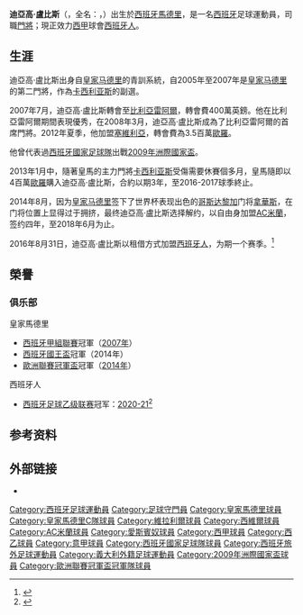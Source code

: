 {{Spanish name|López|Rodríguez}}
{{noteta
|G1=laliga
|G2=足球
|G3=uefa
|T=zh-hans:迭戈·洛佩斯·罗德里格斯;zh-hk:迪亞高·盧比斯·洛迪古斯;zh-tw:迪亞哥·羅培茲;
|1=zh-hans:迭戈·洛佩斯;zh-hk:迪亞高·盧比斯;zh-tw:迪亞哥·羅培茲;
}}
{{Football player infobox 
|  playername	= 迪亞高·盧比斯<br>''{{lang|es|Diego López}}''
|  image	= Diego_López_-_RCD_Espanyol_-_WMES_04_(cropped).jpg
|  fullname	= {{lang|es|Diego López Rodríguez}}
|  nickname	= 
|  height	= {{height|m=1.96}}
|  dateofbirth	= {{birth date and age|1981|11|3}} 
|  cityofbirth	= [[卢戈_(西班牙)|卢戈]][[帕拉德拉|帕拉德拉]]
|  countryofbirth= {{flagicon|ESP}} [[西班牙|西班牙]]
|  currentclub	= [[皇家西班牙人體育俱樂部|爱斯宾奴]]
|  clubnumber	= 13
|  position	= [[守門員|守門員]] 
|  youthyears1= 1999-2000
|  youthclubs1= [[卢戈体育俱乐部|卢戈]]
|  years1= 1999-2000	|clubs1=[[卢戈体育俱乐部|卢戈]]		| caps1=2	| goals1=0
|  years2= 2000-2003	|clubs2=[[皇家马德里足球俱乐部|皇家马德里C]]	| caps2=41	| goals2=0
|  years3= 2001-2002	|clubs3=→[[阿尔科尔孔体育协会|阿尔科尔孔]]	| caps3=0	| goals3=0
|  years4= 2003-2005	|clubs4=[[皇家马德里卡斯蒂利亚足球俱乐部|皇家馬德里B]]	| caps4=33	| goals4=0
|  years5= 2005-2007	|clubs5=[[皇家马德里足球俱乐部|皇家马德里]]		| caps5=2	| goals5=0
|  years6= 2007-2012	|clubs6=[[比利亞雷阿爾足球俱樂部|比利亞雷阿爾]]		| caps6=171	| goals6=0
|  years7= 2012-2013	|clubs7=[[塞維利亞足球俱樂部|塞維利亞]]		| caps7=8	| goals7=0
|  years8= 2013-2014	|clubs8=[[皇家马德里足球俱乐部|皇家马德里]]		| caps8=52	| goals8=0
|  years9= 2014-2017	|clubs9=[[AC米兰|AC米兰]]      		| caps9=36	| goals9=0
|  years10= 2016-2017	|clubs10=→[[皇家西班牙人體育俱樂部|西班牙人]] 	| caps10= 35 | goals10=0
|  years11= 2017-	|clubs11=[[皇家西班牙人體育俱樂部|西班牙人]] 	| caps11= 124 | goals11=0
| nationalyears1 = 2009 | nationalteam1 = [[西班牙國家足球隊|西班牙]] | nationalcaps1 = 1 | nationalgoals1 = 0
| nationalyears2 = 2005 | nationalteam2 = [[加利西亞足球代表隊|加利西亞]] | nationalcaps2 = 3 | nationalgoals2 = 0
|  pcupdate       = 2021年5月30日
}}
'''迪亞高·盧比斯'''（'''{{lang|es|Diego López}}'''，全名：'''{{lang|es|Diego López Rodríguez}}'''，{{bd|1981年|11月3日|catidx=Lopez Rodriguez, Diego}}）出生於[[西班牙|西班牙]][[馬德里|馬德里]]，是一名[[西班牙|西班牙]]足球運動員，司職[[門將|門將]]；現正效力[[西甲|西甲]]球會[[皇家西班牙人體育俱樂部|西班牙人]]。

==生涯==
迪亞高·盧比斯出身自[[皇家马德里足球俱乐部|皇家马德里]]的青訓系統，自2005年至2007年是[[皇家马德里足球俱乐部|皇家马德里]]的第二門將，作為[[伊克尔·卡西利亚斯|卡西利亚斯]]的副選。

2007年7月，迪亞高·盧比斯轉會至[[比利亞雷阿爾足球俱樂部|比利亞雷阿爾]]，轉會費400萬英鎊。他在比利亞雷阿爾期間表現優秀，在2008年3月，迪亞高·盧比斯成為了比利亞雷阿爾的首席門將。2012年夏季，他加盟[[塞維利亞足球俱樂部|塞維利亞]]，轉會費為3.5百萬[[歐羅|歐羅]]。

他曾代表過[[西班牙國家足球隊|西班牙國家足球隊]]出戰[[2009年洲際國家盃|2009年洲際國家盃]]。

2013年1月中，隨著皇馬的主力門將[[伊克尔·卡西利亚斯|卡西利亚斯]]受傷需要休賽個多月，皇馬隨即以4百萬[[歐羅|歐羅]]購入迪亞高·盧比斯，合約以期3年，至2016-2017球季終止。

2014年8月，因为[[皇家马德里足球俱乐部|皇家马德里]]签下了世界杯表现出色的[[哥斯达黎加|哥斯达黎加]]门将[[基羅·拿華斯|拿華斯]]，在门将位置上显得过于拥挤，最终迪亞高·盧比斯选择解约，以自由身加盟[[AC米蘭|AC米蘭]]，签约四年，至2018年6月为止。

2016年8月31日，迪亞高·盧比斯以租借方式加盟[[皇家西班牙人體育俱樂部|西班牙人]]，为期一个赛季。<ref>{{cite web|url=http://www.acmilan.com/en/news/first-team/2016-08-31/ac-milan-official-statement|title=AC Milan official statement|publisher=A.C. Milan|date=2016-08-31|access-date=2016-08-31}}</ref>

== 榮譽 ==
=== 俱乐部 ===
;{{flagicon|ESP}} 皇家馬德里 
*[[西班牙甲組聯賽|西班牙甲組聯賽]]冠軍（[[2006–07赛季西班牙足球甲级联赛|2007年]]）
*[[西班牙國王盃|西班牙國王盃]]冠軍（2014年）
*[[歐洲聯賽冠軍盃|歐洲聯賽冠軍盃]]冠軍（[[2013–14年歐洲冠軍聯賽|2014年]]）

;{{flagicon|ESP}} 西班牙人
* [[西班牙足球乙级联赛|西班牙足球乙级联赛]]冠军：[[2020年至2021年西班牙足球乙级联赛|2020-21]]<ref>{{cite web|url=https://www.marca.com/futbol/espanyol/2021/05/30/60a52b2346163fe1828b45bd.html|title=El éxito del Espanyol: campeón de Segunda, RdT logra el Pichichi y el Zarra, y Diego López, el Zamora|publisher=MARCA|date=2021-05-31}}</ref>

==参考资料==
{{reflist}}

==外部链接==
* {{Soccerway}}

{{皇家愛斯賓奴體育會球員名單}}
{{2009年聯合會盃西班牙參賽名單}}
{{DEFAULTSORT:Lopez Rodriguez, Diego}}
[[Category:西班牙足球運動員|Category:西班牙足球運動員]]
[[Category:足球守門員|Category:足球守門員]]
[[Category:皇家馬德里球員|Category:皇家馬德里球員]]
[[Category:皇家馬德里C隊球員|Category:皇家馬德里C隊球員]]
[[Category:維拉利爾球員|Category:維拉利爾球員]]
[[Category:西維爾球員|Category:西維爾球員]]
[[Category:AC米蘭球員|Category:AC米蘭球員]]
[[Category:愛斯賓奴球員|Category:愛斯賓奴球員]]
[[Category:西甲球員|Category:西甲球員]]
[[Category:西乙球員|Category:西乙球員]]
[[Category:意甲球員|Category:意甲球員]]
[[Category:西班牙國家足球隊球員|Category:西班牙國家足球隊球員]]
[[Category:西班牙旅外足球運動員|Category:西班牙旅外足球運動員]]
[[Category:義大利外籍足球運動員|Category:義大利外籍足球運動員]]
[[Category:2009年洲際國家盃球員|Category:2009年洲際國家盃球員]]
[[Category:歐洲聯賽冠軍盃冠軍隊球員|Category:歐洲聯賽冠軍盃冠軍隊球員]]